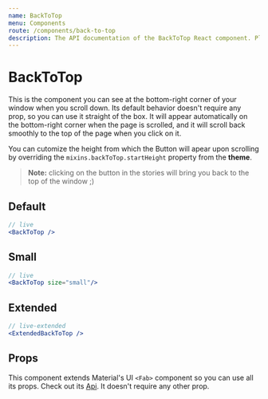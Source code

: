 ```yaml
---
name: BackToTop
menu: Components
route: /components/back-to-top
description: The API documentation of the BackToTop React component. Play around with demos and check out its props.
---
```



# BackToTop

This is the component you can see at the bottom-right corner of your window when you scroll down. Its default behavior doesn't
require any prop, so you can use it straight of the box. It will appear automatically on the bottom-right corner when the page is scrolled,
and it will scroll back smoothly to the top of the page when you click on it.

You can cutomize the height from which the Button will apear upon scrolling by overriding the `mixins.backToTop.startHeight` property from the **theme**.

> **Note:** clicking on the button in the stories will bring you back to the top of the window ;)

## Default

```jsx
// live
<BackToTop />
```

## Small

```jsx
// live
<BackToTop size="small"/>
```

## Extended

```jsx
// live-extended
<ExtendedBackToTop />
```

## Props

This component extends Material's UI `<Fab>` component so you can use all its props. Check out its [Api](https://material-ui.com/api/fab/). It doesn't require any other prop.

<Props of="BackToTop" />
